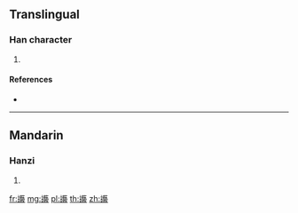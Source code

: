 {{character info/new}}
==Translingual==

===Han character===
{{Han char|rn=149|rad=言|as=19|sn=26|four=|canj=XYRTG,YRTGI}}

# {{defn|Han|sort=言19}}

====References====
* {{Han ref|kx=1188.050|dkj=36164|dj=1652.050|hdz=64033.060|uh=8B9B|ud=35739}}

----

==Mandarin==

===Hanzi===
{{cmn-hanzi|pin=[[yì]] ([[yi4]])|wg=i<sup>4</sup>}}

# {{defn|lang=cmn|sort=言19}}

[[fr:讛]]
[[mg:讛]]
[[pl:讛]]
[[th:讛]]
[[zh:讛]]